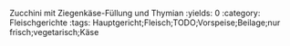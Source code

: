 Zucchini mit Ziegenkäse-Füllung und Thymian
:yields: 0
:category: Fleischgerichte
:tags: Hauptgericht;Fleisch;TODO;Vorspeise;Beilage;nur frisch;vegetarisch;Käse
